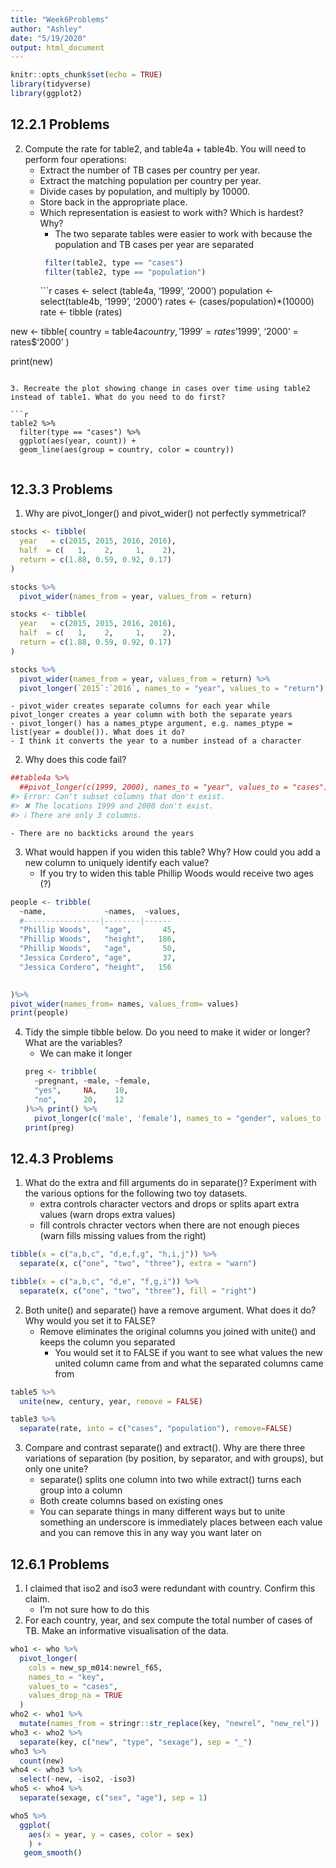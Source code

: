 ```yaml
---
title: "Week6Problems"
author: "Ashley"
date: "5/19/2020"
output: html_document
---
```


```r
knitr::opts_chunk$set(echo = TRUE)
library(tidyverse)
library(ggplot2)
```

## 12.2.1 Problems 
2. Compute the rate for table2, and table4a + table4b. You will need to perform four operations:
    - Extract the number of TB cases per country per year.
    - Extract the matching population per country per year.
    - Divide cases by population, and multiply by 10000.
    - Store back in the appropriate place.
    - Which representation is easiest to work with? Which is hardest? Why?
      - The two separate tables were easier to work with because the population and TB cases per year are separated
```r

 filter(table2, type == "cases") 
 filter(table2, type == "population") 
```
```r
cases <- select (table4a, '1999', '2000')
population <- select(table4b, '1999', '2000')
rates <- (cases/population)*(10000)
rate <- tibble (rates)

new <- tibble(
  country = table4a$country,
  '1999' = rates$'1999',
  '2000' = rates$'2000'
      )

print(new)
```

3. Recreate the plot showing change in cases over time using table2 instead of table1. What do you need to do first?

```r
table2 %>%
  filter(type == "cases") %>%
  ggplot(aes(year, count)) +
  geom_line(aes(group = country, color = country))
  
```

## 12.3.3 Problems
1. Why are pivot_longer() and pivot_wider() not perfectly symmetrical?

```r
stocks <- tibble(
  year   = c(2015, 2015, 2016, 2016),
  half  = c(   1,    2,     1,    2),
  return = c(1.88, 0.59, 0.92, 0.17)
)

stocks %>% 
  pivot_wider(names_from = year, values_from = return) 
```

```r
stocks <- tibble(
  year   = c(2015, 2015, 2016, 2016),
  half  = c(   1,    2,     1,    2),
  return = c(1.88, 0.59, 0.92, 0.17)
)

stocks %>% 
  pivot_wider(names_from = year, values_from = return) %>% 
  pivot_longer(`2015`:`2016`, names_to = "year", values_to = "return")
```
    - pivot_wider creates separate columns for each year while pivot_longer creates a year column with both the separate years
    - pivot_longer() has a names_ptype argument, e.g. names_ptype = list(year = double()). What does it do?
    - I think it converts the year to a number instead of a character 

2. Why does this code fail?
```r
##table4a %>% 
  ##pivot_longer(c(1999, 2000), names_to = "year", values_to = "cases")
#> Error: Can't subset columns that don't exist.
#> ✖ The locations 1999 and 2000 don't exist.
#> ℹ There are only 3 columns.
```
    - There are no backticks around the years

3. What would happen if you widen this table? Why? How could you add a new column to uniquely identify each value?
    - If you try to widen this table Phillip Woods would receive two ages (?)
    
```r
people <- tribble(
  ~name,             ~names,  ~values,
  #-----------------|--------|------
  "Phillip Woods",   "age",       45,
  "Phillip Woods",   "height",   186,
  "Phillip Woods",   "age",       50,
  "Jessica Cordero", "age",       37,
  "Jessica Cordero", "height",   156
  

)%>%
pivot_wider(names_from= names, values_from= values)
print(people)
```

4. Tidy the simple tibble below. Do you need to make it wider or longer? What are the variables?
    - We can make it longer 
```r
preg <- tribble(
  ~pregnant, ~male, ~female,
  "yes",     NA,    10,
  "no",      20,    12
)%>% print() %>%
  pivot_longer(c('male', 'female'), names_to = "gender", values_to = "count")
print(preg)
```

## 12.4.3 Problems
1. What do the extra and fill arguments do in separate()? Experiment with the various options for the following two toy datasets.
    - extra controls character vectors and drops or splits apart extra values (warn drops extra values)
    - fill controls chracter vectors when there are not enough pieces (warn fills missing values from the right)

```r
tibble(x = c("a,b,c", "d,e,f,g", "h,i,j")) %>% 
  separate(x, c("one", "two", "three"), extra = "warn")

tibble(x = c("a,b,c", "d,e", "f,g,i")) %>% 
  separate(x, c("one", "two", "three"), fill = "right")
```

2. Both unite() and separate() have a remove argument. What does it do? Why would you set it to FALSE?
    - Remove eliminates the original columns you joined with unite() and keeps the column you separated 
      - You would set it to FALSE if you want to see what values the new united column came from and what the separated columns came from
     
```r
table5 %>% 
  unite(new, century, year, remove = FALSE)

table3 %>% 
  separate(rate, into = c("cases", "population"), remove=FALSE)
```

3. Compare and contrast separate() and extract(). Why are there three variations of separation (by position, by separator, and with groups), but only one unite?
    - separate() splits one column into two while extract() turns each group into a column 
    - Both create columns based on existing ones
    - You can separate things in many different ways but to unite something an underscore is immediately places between each value and you can remove this in any way you want later on  

## 12.6.1 Problems
1. I claimed that iso2 and iso3 were redundant with country. Confirm this claim.
    - I'm not sure how to do this 

2. For each country, year, and sex compute the total number of cases of TB. Make an informative visualisation of the data.
```r
who1 <- who %>% 
  pivot_longer(
    cols = new_sp_m014:newrel_f65, 
    names_to = "key", 
    values_to = "cases", 
    values_drop_na = TRUE
  )
who2 <- who1 %>% 
  mutate(names_from = stringr::str_replace(key, "newrel", "new_rel"))
who3 <- who2 %>% 
  separate(key, c("new", "type", "sexage"), sep = "_")
who3 %>% 
  count(new)
who4 <- who3 %>% 
  select(-new, -iso2, -iso3)
who5 <- who4 %>% 
  separate(sexage, c("sex", "age"), sep = 1)

who5 %>%
  ggplot(
    aes(x = year, y = cases, color = sex)
    ) + 
   geom_smooth()

```

